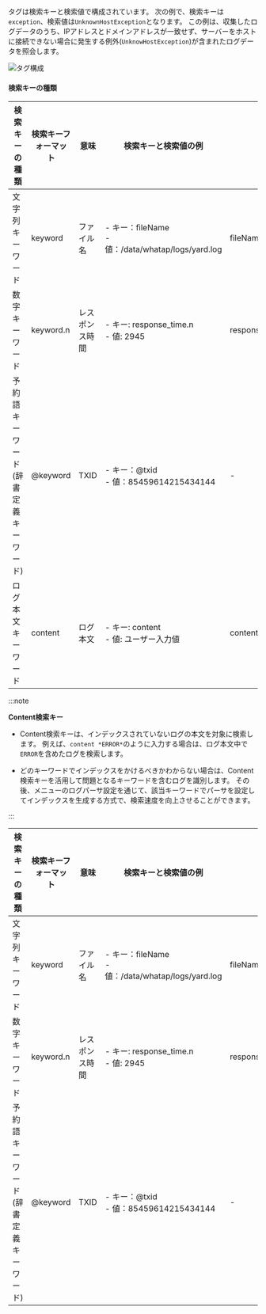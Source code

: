タグは検索キーと検索値で構成されています。 次の例で、検索キーは`exception`、検索値は`UnknownHostException`となります。 この例は、収集したログデータのうち、IPアドレスとドメインアドレスが一致せず、サーバーをホストに接続できない場合に発生する例外(`UnknowHostException`)が含まれたログデータを照会します。

![タグ構成](/img/log-filter-comp.png)

#### 検索キーの種類

<InDoc pages="log-lt,aws-log-lt">

| 検索キーの種類                                     | 検索キーフォーマット | 意味      | 検索キーと検索値の例                                        | 検索例                                 |
| ------------------------------------------- | ---------- | ------- | ------------------------------------------------- | ----------------------------------- |
| 文字列キーワード                                    | keyword    | ファイル名   | - キー：fileName<br/> - 値：/data/whatap/logs/yard.log | fileName:/data/whatap/logs/yard.log |
| 数字キーワード                                     | keyword.n  | レスポンス時間 | - キー: response_time.n<br/> - 値: 2945              | response_time.n>=2945               |
| 予約語キーワード<br/>(辞書定義キーワード) | @keyword   | TXID    | - キー：@txid<br/> - 値：85459614215434144             | -                                   |
| ログ本文キーワード                                   | content    | ログ本文    | - キー: content<br/> - 値: ユーザー入力値                   | content: `*ERROR*`                  |

:::note

**Content検索キー**

- Content検索キーは、インデックスされていないログの本文を対象に検索します。 例えば、`content *ERROR*`のように入力する場合は、ログ本文中で`ERROR`を含めたログを検索します。 

- どのキーワードでインデックスをかけるべきかわからない場合は、Content検索キーを活用して問題となるキーワードを含むログを識別します。 その後、<Cmdname sid="side_logSetting" className="uitext" />メニューのログパーサ設定を通じて、該当キーワードでパーサを設定してインデックスを生成する方式で、検索速度を向上させることができます。

:::

</InDoc>

<InDoc pages="log-search,aws-log-search">

| 検索キーの種類                                     | 検索キーフォーマット | 意味      | 検索キーと検索値の例                                        | 検索例                                 |
| ------------------------------------------- | ---------- | ------- | ------------------------------------------------- | ----------------------------------- |
| 文字列キーワード                                    | keyword    | ファイル名   | - キー：fileName<br/> - 値：/data/whatap/logs/yard.log | fileName:/data/whatap/logs/yard.log |
| 数字キーワード                                     | keyword.n  | レスポンス時間 | - キー: response_time.n<br/> - 値: 2945              | response_time.n>=2945               |
| 予約語キーワード<br/>(辞書定義キーワード) | @keyword   | TXID    | - キー：@txid<br/> - 値：85459614215434144             | -                                   |

</InDoc>
